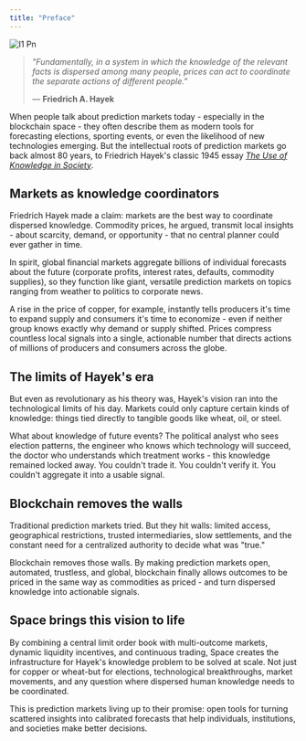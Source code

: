 ```yaml
---
title: "Preface"
---
```


![I1 Pn](../images/i1.png)

> _"Fundamentally, in a system in which the knowledge of the relevant facts is dispersed among many people, prices can act to coordinate the separate actions of different people."_
>
> — **Friedrich A. Hayek**

When people talk about prediction markets today - especially in the blockchain space - they often describe them as modern tools for forecasting elections, sporting events, or even the likelihood of new technologies emerging. But the intellectual roots of prediction markets go back almost 80 years, to Friedrich Hayek's classic 1945 essay [_The Use of Knowledge in Society_](https://en.wikipedia.org/wiki/The_Use_of_Knowledge_in_Society).

## Markets as knowledge coordinators

Friedrich Hayek made a claim: markets are the best way to coordinate dispersed knowledge. Commodity prices, he argued, transmit local insights - about scarcity, demand, or opportunity - that no central planner could ever gather in time.

In spirit, global financial markets aggregate billions of individual forecasts about the future (corporate profits, interest rates, defaults, commodity supplies), so they function like giant, versatile prediction markets on topics ranging from weather to politics to corporate news.

A rise in the price of copper, for example, instantly tells producers it's time to expand supply and consumers it's time to economize - even if neither group knows exactly why demand or supply shifted. Prices compress countless local signals into a single, actionable number that directs actions of millions of producers and consumers across the globe.

## The limits of Hayek's era

But even as revolutionary as his theory was, Hayek's vision ran into the technological limits of his day. Markets could only capture certain kinds of knowledge: things tied directly to tangible goods like wheat, oil, or steel.

What about knowledge of future events? The political analyst who sees election patterns, the engineer who knows which technology will succeed, the doctor who understands which treatment works - this knowledge remained locked away. You couldn't trade it. You couldn't verify it. You couldn't aggregate it into a usable signal.

## Blockchain removes the walls

Traditional prediction markets tried. But they hit walls: limited access, geographical restrictions, trusted intermediaries, slow settlements, and the constant need for a centralized authority to decide what was "true."

Blockchain removes those walls. By making prediction markets open, automated, trustless, and global, blockchain finally allows outcomes to be priced in the same way as commodities as priced - and turn dispersed knowledge into actionable signals.

## Space brings this vision to life

By combining a central limit order book with multi-outcome markets, dynamic liquidity incentives, and continuous trading, Space creates the infrastructure for Hayek's knowledge problem to be solved at scale. Not just for copper or wheat-but for elections, technological breakthroughs, market movements, and any question where dispersed human knowledge needs to be coordinated.

This is prediction markets living up to their promise: open tools for turning scattered insights into calibrated forecasts that help individuals, institutions, and societies make better decisions.